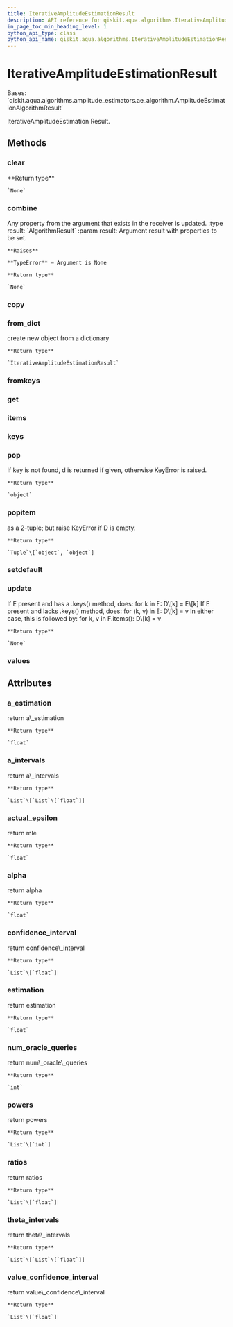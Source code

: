 ```yaml
---
title: IterativeAmplitudeEstimationResult
description: API reference for qiskit.aqua.algorithms.IterativeAmplitudeEstimationResult
in_page_toc_min_heading_level: 1
python_api_type: class
python_api_name: qiskit.aqua.algorithms.IterativeAmplitudeEstimationResult
---
```


# IterativeAmplitudeEstimationResult

<Class id="qiskit.aqua.algorithms.IterativeAmplitudeEstimationResult" github="https://github.com/qiskit-community/qiskit-aqua/tree/stable/0.9/qiskit/aqua/algorithms/amplitude_estimators/iqae.py" signature="IterativeAmplitudeEstimationResult(a_dict=None)">
  Bases: `qiskit.aqua.algorithms.amplitude_estimators.ae_algorithm.AmplitudeEstimationAlgorithmResult`

  IterativeAmplitudeEstimation Result.

  ## Methods

  ### clear

  <Function id="qiskit.aqua.algorithms.IterativeAmplitudeEstimationResult.clear" signature="IterativeAmplitudeEstimationResult.clear()">
    **Return type**

    `None`
  </Function>

  ### combine

  <Function id="qiskit.aqua.algorithms.IterativeAmplitudeEstimationResult.combine" signature="IterativeAmplitudeEstimationResult.combine(result)">
    Any property from the argument that exists in the receiver is updated. :type result: `AlgorithmResult` :param result: Argument result with properties to be set.

    **Raises**

    **TypeError** – Argument is None

    **Return type**

    `None`
  </Function>

  ### copy

  <Function id="qiskit.aqua.algorithms.IterativeAmplitudeEstimationResult.copy" signature="IterativeAmplitudeEstimationResult.copy()" />

  ### from\_dict

  <Function id="qiskit.aqua.algorithms.IterativeAmplitudeEstimationResult.from_dict" signature="static IterativeAmplitudeEstimationResult.from_dict(a_dict)">
    create new object from a dictionary

    **Return type**

    `IterativeAmplitudeEstimationResult`
  </Function>

  ### fromkeys

  <Function id="qiskit.aqua.algorithms.IterativeAmplitudeEstimationResult.fromkeys" signature="classmethod IterativeAmplitudeEstimationResult.fromkeys(iterable, value=None)" />

  ### get

  <Function id="qiskit.aqua.algorithms.IterativeAmplitudeEstimationResult.get" signature="IterativeAmplitudeEstimationResult.get(k[, d]) → D[k] if k in D, else d. d defaults to None." />

  ### items

  <Function id="qiskit.aqua.algorithms.IterativeAmplitudeEstimationResult.items" signature="IterativeAmplitudeEstimationResult.items() → a set-like object providing a view on D’s items" />

  ### keys

  <Function id="qiskit.aqua.algorithms.IterativeAmplitudeEstimationResult.keys" signature="IterativeAmplitudeEstimationResult.keys() → a set-like object providing a view on D’s keys" />

  ### pop

  <Function id="qiskit.aqua.algorithms.IterativeAmplitudeEstimationResult.pop" signature="IterativeAmplitudeEstimationResult.pop(key, default=None)">
    If key is not found, d is returned if given, otherwise KeyError is raised.

    **Return type**

    `object`
  </Function>

  ### popitem

  <Function id="qiskit.aqua.algorithms.IterativeAmplitudeEstimationResult.popitem" signature="IterativeAmplitudeEstimationResult.popitem()">
    as a 2-tuple; but raise KeyError if D is empty.

    **Return type**

    `Tuple`\[`object`, `object`]
  </Function>

  ### setdefault

  <Function id="qiskit.aqua.algorithms.IterativeAmplitudeEstimationResult.setdefault" signature="IterativeAmplitudeEstimationResult.setdefault(k[, d]) → D.get(k,d), also set D[k]=d if k not in D" />

  ### update

  <Function id="qiskit.aqua.algorithms.IterativeAmplitudeEstimationResult.update" signature="IterativeAmplitudeEstimationResult.update(*args, **kwargs)">
    If E present and has a .keys() method, does: for k in E: D\[k] = E\[k] If E present and lacks .keys() method, does: for (k, v) in E: D\[k] = v In either case, this is followed by: for k, v in F.items(): D\[k] = v

    **Return type**

    `None`
  </Function>

  ### values

  <Function id="qiskit.aqua.algorithms.IterativeAmplitudeEstimationResult.values" signature="IterativeAmplitudeEstimationResult.values() → an object providing a view on D’s values" />

  ## Attributes

  ### a\_estimation

  <Attribute id="qiskit.aqua.algorithms.IterativeAmplitudeEstimationResult.a_estimation" name="a_estimation">
    return a\_estimation

    **Return type**

    `float`
  </Attribute>

  ### a\_intervals

  <Attribute id="qiskit.aqua.algorithms.IterativeAmplitudeEstimationResult.a_intervals" name="a_intervals">
    return a\_intervals

    **Return type**

    `List`\[`List`\[`float`]]
  </Attribute>

  ### actual\_epsilon

  <Attribute id="qiskit.aqua.algorithms.IterativeAmplitudeEstimationResult.actual_epsilon" name="actual_epsilon">
    return mle

    **Return type**

    `float`
  </Attribute>

  ### alpha

  <Attribute id="qiskit.aqua.algorithms.IterativeAmplitudeEstimationResult.alpha" name="alpha">
    return alpha

    **Return type**

    `float`
  </Attribute>

  ### confidence\_interval

  <Attribute id="qiskit.aqua.algorithms.IterativeAmplitudeEstimationResult.confidence_interval" name="confidence_interval">
    return confidence\_interval

    **Return type**

    `List`\[`float`]
  </Attribute>

  ### estimation

  <Attribute id="qiskit.aqua.algorithms.IterativeAmplitudeEstimationResult.estimation" name="estimation">
    return estimation

    **Return type**

    `float`
  </Attribute>

  ### num\_oracle\_queries

  <Attribute id="qiskit.aqua.algorithms.IterativeAmplitudeEstimationResult.num_oracle_queries" name="num_oracle_queries">
    return num\_oracle\_queries

    **Return type**

    `int`
  </Attribute>

  ### powers

  <Attribute id="qiskit.aqua.algorithms.IterativeAmplitudeEstimationResult.powers" name="powers">
    return powers

    **Return type**

    `List`\[`int`]
  </Attribute>

  ### ratios

  <Attribute id="qiskit.aqua.algorithms.IterativeAmplitudeEstimationResult.ratios" name="ratios">
    return ratios

    **Return type**

    `List`\[`float`]
  </Attribute>

  ### theta\_intervals

  <Attribute id="qiskit.aqua.algorithms.IterativeAmplitudeEstimationResult.theta_intervals" name="theta_intervals">
    return theta\_intervals

    **Return type**

    `List`\[`List`\[`float`]]
  </Attribute>

  ### value\_confidence\_interval

  <Attribute id="qiskit.aqua.algorithms.IterativeAmplitudeEstimationResult.value_confidence_interval" name="value_confidence_interval">
    return value\_confidence\_interval

    **Return type**

    `List`\[`float`]
  </Attribute>
</Class>

